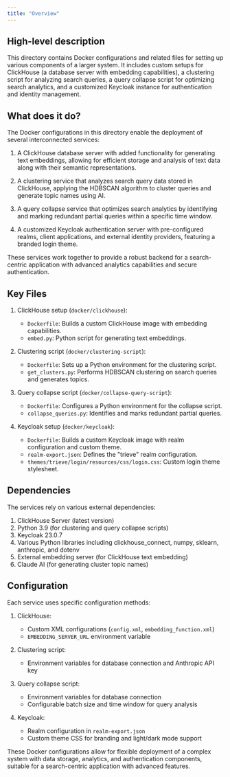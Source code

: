 ```yaml
---
title: "Overview"
---
```


## High-level description
This directory contains Docker configurations and related files for setting up various components of a larger system. It includes custom setups for ClickHouse (a database server with embedding capabilities), a clustering script for analyzing search queries, a query collapse script for optimizing search analytics, and a customized Keycloak instance for authentication and identity management.

## What does it do?
The Docker configurations in this directory enable the deployment of several interconnected services:

1. A ClickHouse database server with added functionality for generating text embeddings, allowing for efficient storage and analysis of text data along with their semantic representations.

2. A clustering service that analyzes search query data stored in ClickHouse, applying the HDBSCAN algorithm to cluster queries and generate topic names using AI.

3. A query collapse service that optimizes search analytics by identifying and marking redundant partial queries within a specific time window.

4. A customized Keycloak authentication server with pre-configured realms, client applications, and external identity providers, featuring a branded login theme.

These services work together to provide a robust backend for a search-centric application with advanced analytics capabilities and secure authentication.

## Key Files

1. ClickHouse setup (`docker/clickhouse`):
   - `Dockerfile`: Builds a custom ClickHouse image with embedding capabilities.
   - `embed.py`: Python script for generating text embeddings.

2. Clustering script (`docker/clustering-script`):
   - `Dockerfile`: Sets up a Python environment for the clustering script.
   - `get_clusters.py`: Performs HDBSCAN clustering on search queries and generates topics.

3. Query collapse script (`docker/collapse-query-script`):
   - `Dockerfile`: Configures a Python environment for the collapse script.
   - `collapse_queries.py`: Identifies and marks redundant partial queries.

4. Keycloak setup (`docker/keycloak`):
   - `Dockerfile`: Builds a custom Keycloak image with realm configuration and custom theme.
   - `realm-export.json`: Defines the "trieve" realm configuration.
   - `themes/trieve/login/resources/css/login.css`: Custom login theme stylesheet.

## Dependencies
The services rely on various external dependencies:

1. ClickHouse Server (latest version)
2. Python 3.9 (for clustering and query collapse scripts)
3. Keycloak 23.0.7
4. Various Python libraries including clickhouse_connect, numpy, sklearn, anthropic, and dotenv
5. External embedding server (for ClickHouse text embedding)
6. Claude AI (for generating cluster topic names)

## Configuration
Each service uses specific configuration methods:

1. ClickHouse:
   - Custom XML configurations (`config.xml`, `embedding_function.xml`)
   - `EMBEDDING_SERVER_URL` environment variable

2. Clustering script:
   - Environment variables for database connection and Anthropic API key

3. Query collapse script:
   - Environment variables for database connection
   - Configurable batch size and time window for query analysis

4. Keycloak:
   - Realm configuration in `realm-export.json`
   - Custom theme CSS for branding and light/dark mode support

These Docker configurations allow for flexible deployment of a complex system with data storage, analytics, and authentication components, suitable for a search-centric application with advanced features.